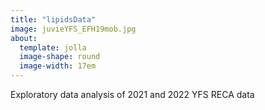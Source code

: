 ```yaml
---
title: "lipidsData"
image: juvieYFS_EFH19mob.jpg
about: 
  template: jolla
  image-shape: round
  image-width: 17em
---
```


Exploratory data analysis of 2021 and 2022 YFS RECA data
